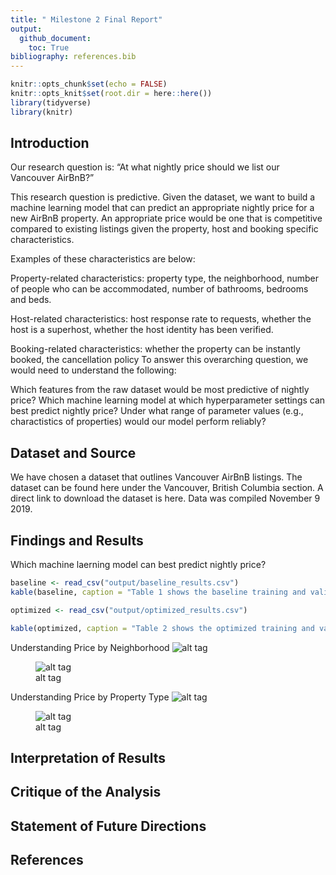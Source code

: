 ```yaml
---
title: " Milestone 2 Final Report"
output: 
  github_document:
    toc: True
bibliography: references.bib
---
```


```r
knitr::opts_chunk$set(echo = FALSE)
knitr::opts_knit$set(root.dir = here::here())
library(tidyverse)
library(knitr)
```

## Introduction

Our research question is: "At what nightly price should we list our Vancouver AirBnB?" 

This research question is predictive. Given the dataset, we want to build a machine learning model that can predict an appropriate nightly price for a new AirBnB property. An appropriate price would be one that is competitive compared to existing listings given the property, host and booking specific characteristics. 

Examples of these characteristics are below:

Property-related characteristics: property type, the neighborhood, number of people who can be accommodated, number of bathrooms, bedrooms and beds.

Host-related characteristics: host response rate to requests, whether the host is a superhost, whether the host identity has been verified.

Booking-related characteristics: whether the property can be instantly booked, the cancellation policy
To answer this overarching question, we would need to understand the following:

Which features from the raw dataset would be most predictive of nightly price?
Which machine learning model at which hyperparameter settings can best predict nightly price?
Under what range of parameter values (e.g., charactistics of properties) would our model perform reliably?

## Dataset and Source

We have chosen a dataset that outlines Vancouver AirBnB listings. The dataset can be found here under the Vancouver, British Columbia section. A direct link to download the dataset is here. Data was compiled November 9 2019.

## Findings and Results

Which machine laerning model can best predict nightly price?

```r
baseline <- read_csv("output/baseline_results.csv")
kable(baseline, caption = "Table 1 shows the baseline training and validation mean squared errors and training and validation learning time.")
```

```r
optimized <- read_csv("output/optimized_results.csv")

kable(optimized, caption = "Table 2 shows the optimized training and validation mean squared errors and training and validation learning time.")

```

Understanding Price by Neighborhood
![alt tag](../output/neighborhoods.png)

![alt tag](../output/number_of_properties_by_price.png)

Understanding Price by Property Type
![alt tag](../output/price_by_property_type.png)

![alt tag](../output/residual_plot.png)



## Interpretation of Results



## Critique of the Analysis



## Statement of Future Directions



## References

